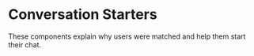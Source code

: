 
<Meta title="Conversation Starters/Introduction" />

# Conversation Starters

These components explain why users were matched and help them start their chat.
